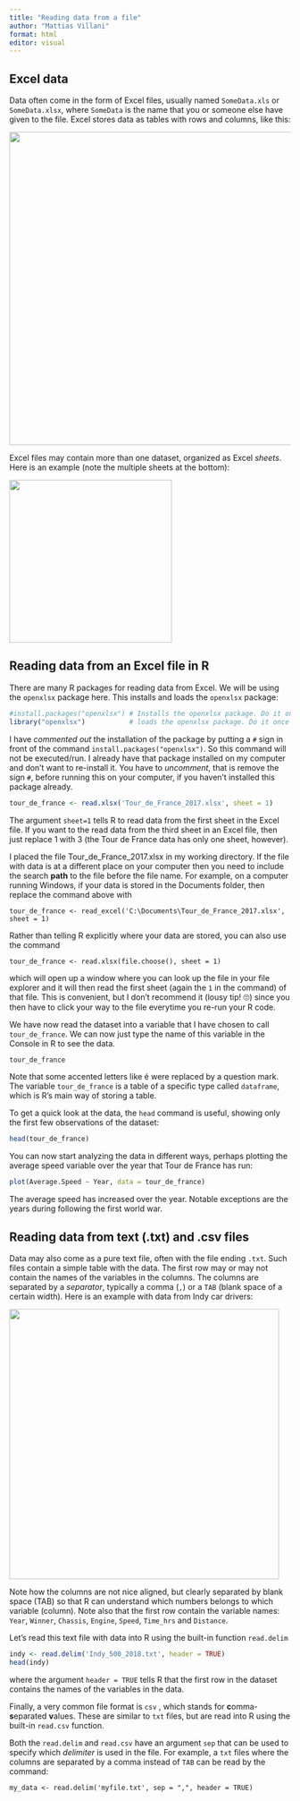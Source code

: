 ```yaml
---
title: "Reading data from a file"
author: "Mattias Villani"
format: html
editor: visual
---
```


## Excel data

Data often come in the form of Excel files, usually named `SomeData.xls` or `SomeData.xlsx`, where `SomeData` is the name that you or someone else have given to the file. Excel stores data as tables with rows and columns, like this:

![](ExcelSpreadsheet.png){fig-align="center" width="560"}

Excel files may contain more than one dataset, organized as Excel *sheets*. Here is an example (note the multiple sheets at the bottom):

![](ExcelSheets.png){fig-align="center" width="291"}

## Reading data from an Excel file in R

There are many R packages for reading data from Excel. We will be using the `openxlsx` package here. This installs and loads the `openxlsx` package:

```r
#install.packages("openxlsx") # Installs the openxlsx package. Do it only once.
library("openxlsx")           # loads the openxlsx package. Do it once per R session.

```

::: callout-note
I have *commented out* the installation of the package by putting a `#` sign in front of the command `install.packages("openxlsx")`. So this command will not be executed/run. I already have that package installed on my computer and don't want to re-install it. You have to *uncomment*, that is remove the sign `#`, before running this on your computer, if you haven't installed this package already.
:::

```r
tour_de_france <- read.xlsx('Tour_de_France_2017.xlsx', sheet = 1)
```

The argument `sheet=1` tells R to read data from the first sheet in the Excel file. If you want to the read data from the third sheet in an Excel file, then just replace 1 with 3 (the Tour de France data has only one sheet, however).

::: callout-important
I placed the file Tour_de_France_2017.xlsx in my working directory. If the file with data is at a different place on your computer then you need to include the search **path** to the file before the file name. For example, on a computer running Windows, if your data is stored in the Documents folder, then replace the command above with

`tour_de_france <- read_excel('C:\Documents\Tour_de_France_2017.xlsx', sheet = 1)`
:::

::: callout-tip
Rather than telling R explicitly where your data are stored, you can also use the command

`tour_de_france <- read.xlsx(file.choose(), sheet = 1)`

which will open up a window where you can look up the file in your file explorer and it will then read the first sheet (again the `1` in the command) of that file. This is convenient, but I don't recommend it (lousy tip! 🙄) since you then have to click your way to the file everytime you re-run your R code.
:::

We have now read the dataset into a variable that I have chosen to call `tour_de_france`. We can now just type the name of this variable in the Console in R to see the data.

```r
tour_de_france
```

Note that some accented letters like é were replaced by a question mark. The variable `tour_de_france` is a table of a specific type called `dataframe`, which is R's main way of storing a table.

To get a quick look at the data, the `head` command is useful, showing only the first few observations of the dataset:

```r
head(tour_de_france)
```

You can now start analyzing the data in different ways, perhaps plotting the average speed variable over the year that Tour de France has run:

```r
plot(Average.Speed ~ Year, data = tour_de_france)
```

The average speed has increased over the year. Notable exceptions are the years during following the first world war.

## Reading data from text (.txt) and .csv files

Data may also come as a pure text file, often with the file ending `.txt`. Such files contain a simple table with the data. The first row may or may not contain the names of the variables in the columns. The columns are separated by a *separator*, typically a comma (`,`) or a `TAB` (blank space of a certain width). Here is an example with data from Indy car drivers:

![](indydata_txtformat.png){fig-align="center" width="483"}

Note how the columns are not nice aligned, but clearly separated by blank space (TAB) so that R can understand which numbers belongs to which variable (column). Note also that the first row contain the variable names: `Year`, `Winner`, `Chassis`, `Engine`, `Speed`, `Time_hrs` and `Distance`.

Let's read this text file with data into R using the built-in function `read.delim`

```r
indy <- read.delim('Indy_500_2018.txt', header = TRUE)
head(indy)
```

where the argument `header = TRUE` tells R that the first row in the dataset contains the names of the variables in the data.

Finally, a very common file format is `csv` , which stands for **c**omma-**s**eparated **v**alues. These are similar to `txt` files, but are read into R using the built-in `read.csv` function.

::: callout-tip
Both the `read.delim` and `read.csv` have an argument `sep` that can be used to specify which *delimiter* is used in the file. For example, a `txt` files where the columns are separated by a comma instead of `TAB` can be read by the command:

`my_data <- read.delim('myfile.txt', sep = ",", header = TRUE)`
:::
